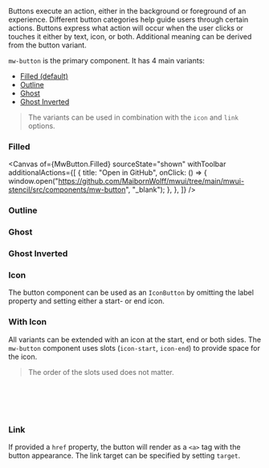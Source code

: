 
<Title>Button</Title>

<Subtitle>
  Buttons execute an action, either in the background or foreground of an experience. Different button categories help guide users through certain actions. Buttons express what
  action will occur when the user clicks or touches it either by text, icon, or both. Additional meaning can be derived from the button variant.
</Subtitle>

`mw-button` is the primary component. It has 4 main variants:

- [Filled (default)](#filled)
- [Outline](#outline)
- [Ghost](#ghost)
- [Ghost Inverted](#ghost-inverted)

> The variants can be used in combination with the `icon` and `link` options.

### Filled

<Canvas
  of={MwButton.Filled}
  sourceState="shown"
  withToolbar
  additionalActions={[
    {
      title: "Open in GitHub",
      onClick: () => {
        window.open("https://github.com/MaibornWolff/mwui/tree/main/mwui-stencil/src/components/mw-button", "_blank");
      },
    },
  ]}
/>

### Outline

<Canvas of={MwButton.Outline} />

### Ghost

<Canvas of={MwButton.GhostInverted} />

### Ghost Inverted

<Canvas of={MwButton.Ghost} />

### Icon

The button component can be used as an `IconButton` by omitting the label property and setting either a start- or end icon.

<Canvas of={MwButton.Icon} />

### With Icon

All variants can be extended with an icon at the start, end or both sides.
The `mw-button` component uses slots (`icon-start`, `icon-end`) to provide space for the icon.

> The order of the slots used does not matter.

```jsx
<mw-button test-id="button" label="BUTTON">
  <mw-icon slot="icon-start" icon="settings" />
  <mw-icon slot="icon-end" icon="settings" />
</mw-button>
```

<Canvas of={MwButton.WithIcon} />

### Link

If provided a `href` property, the button will render as a `<a>` tag with the button appearance. The link target can be specified by setting `target`.

<Canvas of={MwButton.Link} />
